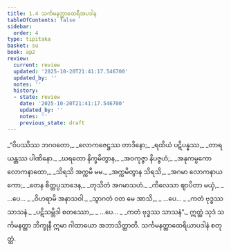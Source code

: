 ```yaml
---
title: 1.4 သင်္ကမနတ္ထာထေရီအပဒါန
tableOfContents: false
sidebar:
  order: 4
type: tipitaka
basket: su
book: ap2
review:
  current: review
  updated: '2025-10-20T21:41:17.546700'
  updated_by: ''
  notes: ''
  history:
  - state: review
    date: '2025-10-20T21:41:17.546700'
    updated_by: ''
    notes: ''
    previous_state: draft
---
```



<DynamicBreadcrumb />


<ReviewStatus review={frontmatter.review} showDetails={true} />

<HypothesisAnnotation frontmatter={frontmatter} />

<Division number="31" book="ap2" e="ch" v="20" p="4">

<Paragraph number="39" type="verses" book="ap2">
_“ဝိပဿိဿ ဘဂဝတော,_  
_လောကဇေဋ္ဌဿ တာဒိနော;_  
_ရထိယံ ပဋိပန္နဿ,_  
_တာရယန္တဿ ပါဏိနော._  

</Paragraph>

</Division>
<Division number="32" book="ap2" e="ch" v="20" p="4">

<Paragraph number="40" type="verses" book="ap2">
_ဃရတော နိက္ခမိတွာန,_  
_အဝကုဇ္ဇာ နိပဇ္ဇဟံ;_  
_အနုကမ္ပကော လောကနာထော,_  
_သိရသိ အက္ကမီ မမ._  

</Paragraph>

</Division>
<Division number="33" book="ap2" e="ch" v="20" p="4">

<Paragraph number="41" type="verses" book="ap2">
_အက္ကမိတွာန သိရသိ,_  
_အဂမာ လောကနာယကော;_  
_တေန စိတ္တပ္ပသာဒေန,_  
_တုသိတံ အဂမာသဟံ._  

</Paragraph>

</Division>
<Division number="34" book="ap2" e="ch" v="20" p="4">

<Paragraph number="42" type="verses" book="ap2">
_ကိလေသာ ဈာပိတာ မယှံ,_  
_ …ပေ… _  
_ဝိဟရာမိ အနာသဝါ._  

</Paragraph>

</Division>
<Division number="35" book="ap2" e="ch" v="20" p="4">

<Paragraph number="43" type="verses" book="ap2">
_သွာဂတံ ဝတ မေ အာသိ,_  
_ …ပေ… _  
_ကတံ ဗုဒ္ဓဿ သာသနံ._  

</Paragraph>

</Division>
<Division number="36" book="ap2" e="ch" v="20" p="4">

<Paragraph number="44" type="verses" book="ap2">
_ပဋိသမ္ဘိဒါ စတဿော,_  
_ …ပေ… _  
_ကတံ ဗုဒ္ဓဿ သာသနံ”._  

</Paragraph>

<Paragraph number="45" book="ap2">
ဣတ္ထံ သုဒံ သင်္ကမနတ္ထာ ဘိက္ခုနီ ဣမာ ဂါထာယော အဘာသိတ္ထာတိ.

</Paragraph>
</Division>

<Paragraph number="46" type="center" book="ap2">
သင်္ကမနတ္ထာထေရိယာပဒါနံ စတုတ္ထံ.
</Paragraph>